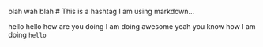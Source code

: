 blah wah blah
# This is a hashtag
I am using markdown...

hello hello how are you doing I am doing awesome yeah you know how I am doing
`hello`